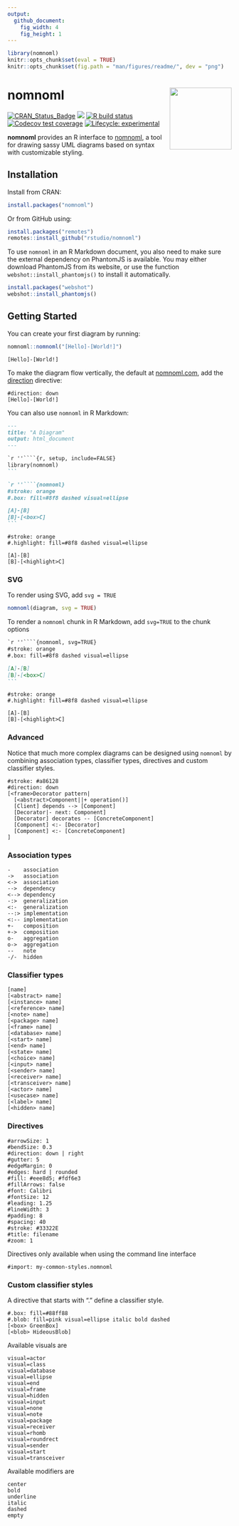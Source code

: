 ```yaml
---
output:
  github_document:
    fig_width: 4
    fig_height: 1
---
```


```r
library(nomnoml)
knitr::opts_chunk$set(eval = TRUE)
knitr::opts_chunk$set(fig.path = "man/figures/readme/", dev = "png")
```

# nomnoml <img src='man/figures/logo.svg' align="right" height="139" />

<!-- badges: start -->
[![CRAN_Status_Badge](https://www.r-pkg.org/badges/version/nomnoml)](https://cran.r-project.org/package=nomnoml) <a href="https://www.r-pkg.org/pkg/nomnoml"><img src="https://cranlogs.r-pkg.org/badges/nomnoml?color=brightgreen" style=""></a>
[![R build status](https://github.com/rstudio/nomnoml/workflows/R-CMD-check/badge.svg)](https://github.com/rstudio/nomnoml/actions)
[![Codecov test coverage](https://codecov.io/gh/rstudio/nomnoml/branch/master/graph/badge.svg)](https://codecov.io/gh/rstudio/nomnoml?branch=master)
[![Lifecycle: experimental](https://img.shields.io/badge/lifecycle-experimental-orange.svg)](https://www.tidyverse.org/lifecycle/#experimental)
<!-- badges: end -->


**nomnoml** provides an R interface to [nomnoml](https://www.nomnoml.com/), a tool for drawing sassy UML diagrams based on syntax with customizable styling.

## Installation

Install from CRAN:

```r
install.packages("nomnoml")
```

Or from GitHub using:

```r
install.packages("remotes")
remotes::install_github("rstudio/nomnoml")
```

To use `nomnoml` in an R Markdown document, you also need to make sure the external dependency on PhantomJS is available. You may either download PhantomJS from its website, or use the function `webshot::install_phantomjs()` to install it automatically.

```r
install.packages("webshot")
webshot::install_phantomjs()
```


## Getting Started

You can create your first diagram by running:

```r
nomnoml::nomnoml("[Hello]-[World!]")
```


```nomnoml
[Hello]-[World!]
```

To make the diagram flow vertically, the default at [nomnoml.com](https://www.nomnoml.com/), add the [direction](https://github.com/rstudio/nomnoml/issues/5) directive:

```nomnoml
#direction: down
[Hello]-[World!]
```

You can also use `nomnoml` in R Markdown:

````markdown
---
title: "A Diagram"
output: html_document
---

`r ''````{r, setup, include=FALSE}
library(nomnoml)
```

`r ''````{nomnoml}
#stroke: orange
#.box: fill=#8f8 dashed visual=ellipse

[A]-[B]
[B]-[<box>C]
```
````

```nomnoml
#stroke: orange
#.highlight: fill=#8f8 dashed visual=ellipse

[A]-[B]
[B]-[<highlight>C]
```

### SVG

To render using SVG, add `svg = TRUE`


```r
nomnoml(diagram, svg = TRUE)
```


To render a `nomnoml` chunk in R Markdown, add `svg=TRUE` to the chunk options


````markdown
`r ''````{nomnoml, svg=TRUE}
#stroke: orange
#.box: fill=#8f8 dashed visual=ellipse

[A]-[B]
[B]-[<box>C]
```
````


```nomnoml
#stroke: orange
#.highlight: fill=#8f8 dashed visual=ellipse

[A]-[B]
[B]-[<highlight>C]
```



### Advanced

Notice that much more complex diagrams can be designed using `nomnoml` by
combining association types, classifier types, directives and custom 
classifier styles.

```nomnoml
#stroke: #a86128
#direction: down
[<frame>Decorator pattern|
  [<abstract>Component||+ operation()]
  [Client] depends --> [Component]
  [Decorator|- next: Component]
  [Decorator] decorates -- [ConcreteComponent]
  [Component] <:- [Decorator]
  [Component] <:- [ConcreteComponent]
]
```

### Association types

    -    association
    ->   association
    <->  association
    -->  dependency
    <--> dependency
    -:>  generalization
    <:-  generalization
    --:> implementation
    <:-- implementation
    +-   composition
    +->  composition
    o-   aggregation
    o->  aggregation
    --   note
    -/-  hidden

### Classifier types

    [name]
    [<abstract> name]
    [<instance> name]
    [<reference> name]
    [<note> name]
    [<package> name]
    [<frame> name]
    [<database> name]
    [<start> name]
    [<end> name]
    [<state> name]
    [<choice> name]
    [<input> name]
    [<sender> name]
    [<receiver> name]
    [<transceiver> name]
    [<actor> name]
    [<usecase> name]
    [<label> name]
    [<hidden> name]

### Directives

    #arrowSize: 1
    #bendSize: 0.3
    #direction: down | right
    #gutter: 5
    #edgeMargin: 0
    #edges: hard | rounded
    #fill: #eee8d5; #fdf6e3
    #fillArrows: false
    #font: Calibri
    #fontSize: 12
    #leading: 1.25
    #lineWidth: 3
    #padding: 8
    #spacing: 40
    #stroke: #33322E
    #title: filename
    #zoom: 1

Directives only available when using the command line interface

    #import: my-common-styles.nomnoml

### Custom classifier styles

A directive that starts with "." define a classifier style.

    #.box: fill=#88ff88
    #.blob: fill=pink visual=ellipse italic bold dashed
    [<box> GreenBox]
    [<blob> HideousBlob]

Available visuals are

    visual=actor
    visual=class
    visual=database
    visual=ellipse
    visual=end
    visual=frame
    visual=hidden
    visual=input
    visual=none
    visual=note
    visual=package
    visual=receiver
    visual=rhomb
    visual=roundrect
    visual=sender
    visual=start
    visual=transceiver

Available modifiers are

    center
    bold
    underline
    italic
    dashed
    empty

